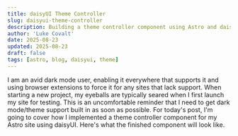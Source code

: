 ```yaml
---
title: daisyUI Theme Controller
slug: daisyui-theme-controller
description: Building a theme controller component using Astro and daisyUI
author: 'Luke Covalt'
date: 2025-08-23
updated: 2025-08-23
draft: false
tags: [astro, blog, daisyui, theme]
---
```



I am an avid dark mode user, enabling it everywhere that supports it and using browser extensions to force it for any sites that lack support. When starting a new project, my eyeballs are typically seared when I first launch my site for testing. This is an uncomfortable reminder that I need to get dark mode/theme support built in as soon as possible. For today's post, I'm going to cover how I implemented a theme controller component for my Astro site using daisyUI. Here's what the finished component will look like.

<div class="not-prose w-fit block mx-auto">
	<ThemeController/>
</div>
